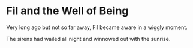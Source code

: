 # Fil and the Well of Being

Very long ago but not so far away,
Fil became aware in a wiggly moment.

The sirens had wailed all night
and winnowed out with the sunrise.
